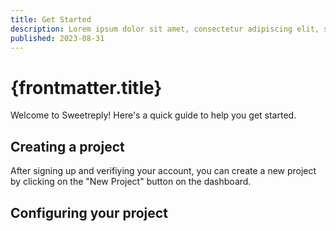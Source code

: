```yaml
---
title: Get Started
description: Lorem ipsum dolor sit amet, consectetur adipiscing elit, sed do eiusmod tempor incididunt ut labore et dolore magna aliqua.
published: 2023-08-31
---
```




# {frontmatter.title}

Welcome to Sweetreply! Here's a quick guide to help you get started.

## Creating a project

After signing up and verifiying your account, you can create a new project by clicking on the "New Project" button on the dashboard.

## Configuring your project
